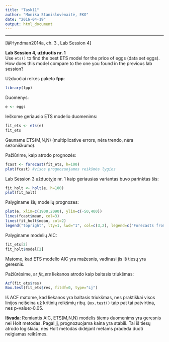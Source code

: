 ```yaml
---
title: "Task11"
author: "Monika Stanislovėnaitė, EKO"
date: "2016-04-19"
output: html_document
---
```

---
[@Hyndman2014a, ch. 3., Lab Session 4]

**Lab Session 4, užduotis nr. 1**    
Use `ets()` to find the best ETS model for the price of eggs (data set eggs). How does this model compare to the one you found in the previous lab session?  

Užduočiai reikės paketo **fpp**:
```r
library(fpp)
```

Duomenys:
```r
e <- eggs
```

Ieškome geriausio ETS modelio duomenims:
```r
fit_ets <- ets(e)
fit_ets
```
Gauname ETS(M,N,N) (multiplicative errors, nėra trendo, nėra sezoniškumo).  

Pažiūrime, kaip atrodo prognozės:
```r
fcast <- forecast(fit_ets, h=100)
plot(fcast) #visos prognozuojamos reikšmės lygios
```

Lab Session 3 užduotyje nr. 1 kaip geriausias variantas buvo parinktas šis:
```r
fit_holt <- holt(e, h=100)
plot(fit_holt)
```

Palyginame šių modelių prognozes:
```r
plot(e, xlim=c(1900,2090), ylim=c(-50,400))
lines(fcast$mean, col=3)
lines(fit_holt$mean, col=2)
legend("topright", lty=1, lwd="1", col=c(3,2), legend=c("Forecasts from ETS(M,N,N)", "Forecasts from Holt's method"))
```

Palyginame modelių AIC:
```r
fit_ets[2]
fit_holt$model[2]
```
Matome, kad ETS modelio AIC yra mažesnis, vadinasi jis iš tiesų yra geresnis.  

Pažiūrėsime, ar *fit_ets* liekanos atrodo kaip baltasis triukšmas:
```r
Acf(fit_ets$res)
Box.test(fit_ets$res, fitdf=0, type="Lj")
```
Iš ACF matome, kad liekanos yra baltasis triukšmas, nes praktiškai visos linijos neišeina už kritinių reikšmių ribų. `Box.test()` taip pat tai patvirtina, nes p-value>0.05.

**Išvada**: Remiantis AIC, ETS(M,N,N) modelis šiems duomenims yra geresnis nei Holt metodas. Pagal jį, prognozuojama kaina yra stabili. Tai iš tiesų atrodo logiškiau, nes Holt metodas didėjant metams pradeda duoti neigiamas reikšmes.
